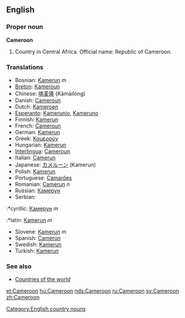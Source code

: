 ==English==

===Proper noun===
'''Cameroon'''
# Country in Central Africa. Official name: Republic of Cameroon.

===Translations===
*Bosnian: [[Kamerun]] ''m''
*[[Breton]]: [[Kameroun]]
*Chinese: [[喀麦隆]] (Kāmàilóng)
*Danish: [[Cameroun]]
*Dutch: [[Kameroen]]
*[[Esperanto]]: [[Kamerunio]], [[Kameruno]]
*Finnish: [[Kamerun]]
*French: [[Cameroun]]
*German: [[Kamerun]]
*Greek: [[Καμερούν]]
*Hungarian: [[Kamerun]]
*[[Interlingua]]: [[Cameroun]]
*Italian: [[Camerun]]
*Japanese: [[カメルーン]] (Kamerun)
*Polish: [[Kamerun]]
*Portuguese: [[Camarões]]
*Romanian: [[Camerun]] ''n''
*Russian: [[Камерун]]
*Serbian:
:*cyrillic: [[Камерун]] ''m''
:*latin: [[Kamerun]] ''m''
*Slovene: [[Kamerun]] ''m''
*Spanish: [[Camerún]]
*Swedish: [[Kamerun]]
*Turkish: [[Kamerun]]

===See also===
* [[Countries of the world]]

[[Category:English country nouns]]

[[et:Cameroon]]
[[hu:Cameroon]]
[[nds:Cameroon]]
[[ru:Cameroon]]
[[sv:Cameroon]]
[[zh:Cameroon]]